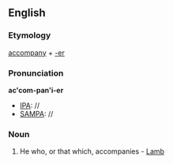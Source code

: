 ==English==

===Etymology===
[[accompany]] + [[-er]]
===Pronunciation===
'''ac'com-pan'i-er'''
*[[IPA]]: //
*[[SAMPA]]: //
===Noun===
{{en-noun}}

#He who, or that which, accompanies - [[Lamb]]